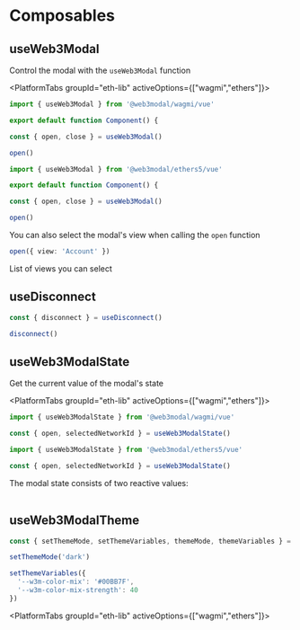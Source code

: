 


# Composables

## useWeb3Modal

Control the modal with the `useWeb3Modal` function


<PlatformTabs groupId="eth-lib" activeOptions={["wagmi","ethers"]}>
<PlatformTabItem value="wagmi">

```ts
import { useWeb3Modal } from '@web3modal/wagmi/vue'

export default function Component() {

const { open, close } = useWeb3Modal()

open()
```

</PlatformTabItem>
<PlatformTabItem value="ethers">

```ts
import { useWeb3Modal } from '@web3modal/ethers5/vue'

export default function Component() {

const { open, close } = useWeb3Modal()

open()
```

</PlatformTabItem>
</PlatformTabs>

You can also select the modal's view when calling the `open` function

```ts
open({ view: 'Account' })
```

List of views you can select

<Table
  headers={['Variable', 'Description']}
  data={[
    {
      variable: { code: 'Connect' },
      description: 'Principal view of the modal - default view when disconnected'
    },
    {
      variable: { code: 'Account' },
      description: 'User profile - default view when connected'
    },
    {
      variable: { code: 'All wallets' },
      description: 'Shows the list of all available wallets'
    },
    {
      variable: { code: 'Networks' },
      description:
        'List of available networks - you can select and target a specific network before connecting'
    },
    {
      variable: { code: 'WhatIsANetwork' },
      description: '"What is a network" onboarding view'
    },
    {
      variable: { code: 'WhatIsAWallet' },
      description: '"What is a wallet" onboarding view'
    }
  ]}
/>

## useDisconnect

```ts
const { disconnect } = useDisconnect()

disconnect()
```

## useWeb3ModalState

Get the current value of the modal's state

<PlatformTabs groupId="eth-lib" activeOptions={["wagmi","ethers"]}>
<PlatformTabItem value="wagmi">

```ts
import { useWeb3ModalState } from '@web3modal/wagmi/vue'

const { open, selectedNetworkId } = useWeb3ModalState()
```

</PlatformTabItem>
<PlatformTabItem value="ethers">

```ts
import { useWeb3ModalState } from '@web3modal/ethers5/vue'

const { open, selectedNetworkId } = useWeb3ModalState()
```

</PlatformTabItem>
</PlatformTabs>

The modal state consists of two reactive values:

<Table
  headers={['Value', 'Description', 'Type']}
  data={[
    {
      variable: { code: 'open' },
      description: 'Open state will be true when the modal is open and false when closed.',
      type: { code: 'boolean' }
    },
    {
      variable: { code: 'selectedNetworkId' },
      description: 'The current chain id selected by the user',
      type: { code: 'number' }
    }
  ]}
/>

## useWeb3ModalTheme

```ts
const { setThemeMode, setThemeVariables, themeMode, themeVariables } = useWeb3ModalTheme()

setThemeMode('dark')

setThemeVariables({
  '--w3m-color-mix': '#00BB7F',
  '--w3m-color-mix-strength': 40
})
```

<PlatformTabs groupId="eth-lib" activeOptions={["wagmi","ethers"]}>
<PlatformTabItem value="wagmi">

<WagmiComposables/>

</PlatformTabItem>
<PlatformTabItem value="ethers">

<EthersComposables/>

</PlatformTabItem>
</PlatformTabs>